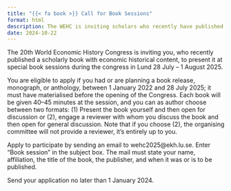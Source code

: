 ```yaml
---
title: "{{< fa book >}} Call for Book Sessions"
format: html
description: The WEHC is inviting scholars who recently have published a scholarly book with economic historical content, to present it at special book sessions during the congress.
date: 2024-10-22
---
```


The 20th World Economic History Congress is inviting you, who recently published a scholarly book with economic historical content, to present it at special book sessions during the congress in Lund 28 July – 1 August 2025. 

You are eligible to apply if you had or are planning a book release, monograph, or anthology, between 1 January 2022 and 28 July 2025; it must have materialised before the opening of the Congress. Each book will be given 40–45 minutes at the session, and you can as author choose between two formats: (1) Present the book yourself and then open for discussion or (2), engage a reviewer with whom you discuss the book and then open for general discussion. Note that if you choose (2), the organising committee will not provide a reviewer, it’s entirely up to you.

Apply to participate by sending an email to wehc2025@ekh.lu.se. Enter "Book session" in the subject box. The mail must state your name, affiliation, the title of the book, the publisher, and when it was or is to be published.

Send your application no later than 1 January 2024.

